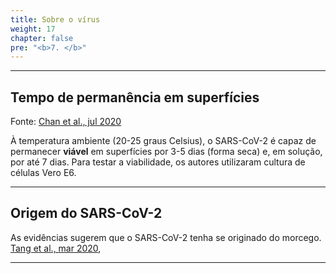 ```yaml
---
title: Sobre o vírus
weight: 17
chapter: false
pre: "<b>7. </b>"
---
```


***

## Tempo de permanência em superfícies

Fonte: [Chan et al., jul 2020](https://www.journalofhospitalinfection.com/article/S0195-6701(20)30339-X/fulltext)

À temperatura ambiente (20-25 graus Celsius), o SARS-CoV-2 é capaz de permanecer **viável** em superfícies por 3-5 dias (forma seca) e, em solução, por até 7 dias. Para testar a viabilidade, os autores utilizaram cultura de células Vero E6.

***

## Origem do SARS-CoV-2

As evidências sugerem que o SARS-CoV-2 tenha se originado do morcego.
[Tang et al., mar 2020](https://academic.oup.com/nsr/article/7/6/1012/5775463), 

***

